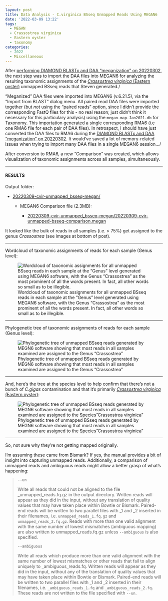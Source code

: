 ```yaml
---
layout: post
title: Data Analysis - C.virginica BSseq Unmapped Reads Using MEGAN6
date: '2022-03-09 13:22'
tags: 
  - MEGAN
  - Crassostrea virginica
  - Eastern oyster
  - taxonomy
categories: 
  - 2022
  - Miscellaneous
---
```

After [performing DIAMOND BLASTx and DAA "meganization" on 20220302](https://robertslab.github.io/sams-notebook/posts/2022/2022-03-02-Taxonomic-Assignment-C.virginica-BSseq-Unmapped-Reads-Using-DIAMOND-BLASTx-and-MEGAN6-on-Mox/), the next step was to import the DAA files into MEGAN6 for analyzing the resulting taxonomic assignments of the [_Crassostrea virginica_ (Eastern oyster)](https://en.wikipedia.org/wiki/Eastern_oyster) unmapped BSseq reads that Steven generated./

"Meganized" DAA files were imported into MEGAN6 (v.6.21.5), via the "Import from BLAST" dialog menu. All paired read DAA files were imported together (but _not_ using the "paired reads" option, since I didn't provide the corresponding FastQ files for this - no real reason; just didn't think it necessary for this particulary analysis) using the `megan-map-Jan2021.db` for Taxonomy. This importation generated a single corresponding RMA6 (i.e one RMA6 file for each pair of DAA files). In retrospect, I should have just converted the DAA files to RMA6 during the [DIAMOND BLASTx and DAA "meganization" on 20220302](https://robertslab.github.io/sams-notebook/posts/2022/2022-03-02-Taxonomic-Assignment-C.virginica-BSseq-Unmapped-Reads-Using-DIAMOND-BLASTx-and-MEGAN6-on-Mox/). It would've saved a lot of memory-related issues when trying to import many DAA files in a single MEGAN6 session.../

After conversion to RMA6, a new "Comparison" was created, which allows visualization of taxonomic assignments across all samples, simultaneously.


---

#### RESULTS

Output folder:

- [20220309-cvir-unmapped_bsseq-megan/](https://gannet.fish.washington.edu/Atumefaciens/20220309-cvir-unmapped_bsseq-megan/)

  - MEGAN6 Comparison file (2.3MB):

    - [20220309-cvir-unmapped_bsseq-megan/20220309-cvir-unmapped-bsseq-comparison.megan](https://gannet.fish.washington.edu/Atumefaciens/20220309-cvir-unmapped_bsseq-megan/20220309-cvir-unmapped-bsseq-comparison.megan)

It looked like the bulk of reads in all samples (i.e. > 75%) get assigned to the genus _Crassostrea_ (see images at bottom of post).


---

Wordcloud of taxonomic assignments of reads for each sample (Genus level):

![Wordcloud of taxonomic assignments for all unmapped BSseq reads in each sample at the "Genus" level generated using MEGAN6 software, with the Genus "Crassostrea" as the most prominent of all the words present. In fact, all other words so small as to be illegible.](https://github.com/RobertsLab/sams-notebook/blob/master/images/20220309-cvir-unmapped_bsseq-megan-wordcloud-genus.png?raw=true)

---

Phylogenetic tree of taxonomic assignments of reads for each sample (Genus level):

![Phylogenetic tree of unmapped BSseq reads generated by MEGN6 software showing that most reads in all samples examined are assigned to the Genus "Crassostrea"](https://github.com/RobertsLab/sams-notebook/blob/master/images/20220309-cvir-unmapped_bsseq-megan-tree-assignments-genus.png?raw=true)

---

And, here's the tree at the species level to help confirm that there's not a bunch of _C.gigas_ contamination and that it's primarily [_Crassostrea virginica_ (Eastern oyster)](https://en.wikipedia.org/wiki/Eastern_oyster):

![Phylogenetic tree of unmapped BSseq reads generated by MEGN6 software showing that most reads in all samples examined are assigned to the Species"Crassostrea virginica"](https://github.com/RobertsLab/sams-notebook/blob/master/images/20220309-cvir-unmapped_bsseq-megan-tree-assignments-species.png?raw=true)

---

So, not sure why they're not getting mapped originally.

I'm assuming these came from Bismark? If yes, the manual provides a bit of insight into capturing unmapped reads. Additionally, a comparison of unmapped reads and ambiguous reads might allow a better grasp of what's happening:

>
> `--un`
>
> Write all reads that could not be aligned to the file _unmapped_reads.fq.gz in the output directory. Written reads will appear as they did in the input, without any translation of quality values that may have taken place within Bowtie or Bismark. Paired-end reads will be written to two parallel files with _1 and _2 inserted in their filenames, i.e. `unmapped_reads_1.fq.gz` and `unmapped_reads_2.fq.gz`. Reads with more than one valid alignment with the same number of lowest mismatches (ambiguous mapping) are also written to unmapped_reads.fq.gz unless `--ambiguous` is also specified.
>
> `--ambiguous`
>
> Write all reads which produce more than one valid alignment with the same number of lowest mismatches or other reads that fail to align uniquely to _ambiguous_reads.fq. Written reads will appear as they did in the input, without any of the translation of quality values that may have taken place within Bowtie or Bismark. Paired-end reads will be written to two parallel files with _1 and _2 inserted in their filenames, i.e. `_ambiguous_reads_1.fq` and `_ambiguous_reads_2.fq`. These reads are not written to the file specified with `--un`.